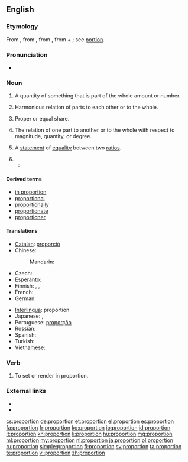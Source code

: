 ==English==

===Etymology===
From {{etyl|enm}} {{term|proporcion}}, from {{etyl|fro}} {{term|proportion|lang=fro}}, from {{etyl|la}} {{term|proportio||comparative relation, proportion, symmetry, analogy}}, from {{term|pro||for, before}} + {{term|portio||share, part}}; see [[portion]].

===Pronunciation===
* {{audio|en-us-proportion.ogg|Audio (US)}}

===Noun===
{{en-noun|s|-}}

# {{countable}} A quantity of something that is part of the whole amount or number.
# {{uncountable}} Harmonious relation of parts to each other or to the whole.
# {{countable}} Proper or equal share.
# {{uncountable}} The relation of one part to another or to the whole with respect to magnitude, quantity, or degree.
# {{context|mathematics|countable}} A [[statement]] of [[equality]] between two [[ratio]]s.
# {{rfdef|lang=en}}
#*{{quote-news
|year=2012
|date=May 20
|author=Nathan Rabin
|title=TV: Review: THE SIMPSONS (CLASSIC): “Marge Gets A Job” (season 4, episode 7; originally aired 11/05/1992)
|work=The Onion AV Club
|url=http://www.avclub.com/articles/marge-gets-a-job,73723/
|page=
|passage=What other television show would feature a gorgeously designed sequence where a horrifically mutated Pierre and Marie Curie, their bodies swollen to Godzilla-like '''proportions''' from prolonged exposure to the radiation that would eventually kill them, destroy an Asian city with their bare hands like vengeance-crazed monster-Gods?}}

====Derived terms====
* [[in proportion]]
* [[proportional]]
* [[proportionally]]
* [[proportionate]]
* [[proportioner]]

====Translations====
{{trans-top}}
* [[Catalan]]: [[proporció]] {{f}}
* Chinese:
*: Mandarin: {{t|zh|比例|tr=bǐlì|sc=Hani}}
* Czech: {{t|cs|poměr}}
* Esperanto: {{t|eo|proporcio}}
* Finnish: {{t+|fi|osa}}, {{t+|fi|osuus}}, {{t+|fi|suhde}}
* French: {{t|fr|proportion|f}}
* German: {{t+|de|Proportion|f}}
{{trans-mid}}
* [[Interlingua]]: proportion
* Japanese: {{t|ja|割合|tr=わりあい, wariai|sc=Jpan}}, {{t|ja|比例|tr=ひれい, hirei|sc=Jpan}}
* Portuguese: [[proporção]] {{f}}
* Russian: {{t|ru|пропорция|f|tr=propórcija|sc=Cyrl}}
* Spanish: {{t+|es|proporción|f}}
* Turkish: {{t|tr|orantı}}
* Vietnamese: {{t|vi|tỉ lệ}}
{{trans-bottom}}

===Verb===
{{en-verb}}

# {{arts}} To set or render in proportion.

===External links===
* {{R:Webster 1913}}
* {{R:Century 1911}}

[[cs:proportion]]
[[de:proportion]]
[[et:proportion]]
[[el:proportion]]
[[es:proportion]]
[[fa:proportion]]
[[fr:proportion]]
[[ko:proportion]]
[[io:proportion]]
[[id:proportion]]
[[it:proportion]]
[[kn:proportion]]
[[li:proportion]]
[[hu:proportion]]
[[mg:proportion]]
[[ml:proportion]]
[[my:proportion]]
[[nl:proportion]]
[[ja:proportion]]
[[pl:proportion]]
[[ru:proportion]]
[[simple:proportion]]
[[fi:proportion]]
[[sv:proportion]]
[[ta:proportion]]
[[te:proportion]]
[[vi:proportion]]
[[zh:proportion]]